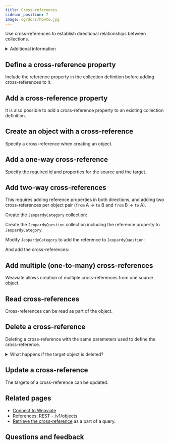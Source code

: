 ```yaml
---
title: Cross-references
sidebar_position: 7
image: og/docs/howto.jpg
---
```



<CrossReferencePerformanceNote />



Use cross-references to establish directional relationships between collections.

<details>
  <summary>
    Additional information
  </summary>

Notes:
- Cross-references does not affect object vectors of the source or the target objects.
- For multi-tenancy collection, you can establish a cross-reference from a multi-tenancy collection object to:
    - A non-multi-tenancy collection object, or
    - A multi-tenancy collection object belonging to the same tenant.

</details>

## Define a cross-reference property

Include the reference property in the collection definition before adding cross-references to it.

<Tabs groupId="languages">
  <TabItem value="py" label="Python">
    <FilteredTextBlock
      text={PyCode}
      startMarker="# START CrossRefDefinition"
      endMarker="# END CrossRefDefinition"
      language="py"
    />
  </TabItem>
  <TabItem value="js" label="JS/TS Client v3">
    <FilteredTextBlock
      text={TSCode}
      startMarker="// START CrossRefDefinition"
      endMarker="// END CrossRefDefinition"
      language="ts"
    />
  </TabItem>
</Tabs>

## Add a cross-reference property

It is also possible to add a cross-reference property to an existing collection definition.

<Tabs groupId="languages">
  <TabItem value="py" label="Python">
    <FilteredTextBlock
      text={PyCode}
      startMarker="# START Collections TwoWay Category2"
      endMarker="# END Collections TwoWay Category2"
      language="python"
    />
  </TabItem>
  <TabItem value="js" label="JS/TS Client v3">
    <FilteredTextBlock
      text={TSCode}
      startMarker="// START Collections TwoWay Category2"
      endMarker="// END Collections TwoWay Category2"
      language="ts"
    />
  </TabItem>

  <TabItem value="js2" label="JS/TS Client v2">
    <FilteredTextBlock
      text={TSCodeLegacy}
      startMarker="// START Collections TwoWay Category2"
      endMarker="// END Collections TwoWay Category2"
      language="tsv2"
    />
  </TabItem>
</Tabs>


## Create an object with a cross-reference

Specify a cross-reference when creating an object.

<Tabs groupId="languages">
  <TabItem value="py" label="Python">
    <FilteredTextBlock
      text={PyCode}
      startMarker="# START ObjectWithCrossRef"
      endMarker="# END ObjectWithCrossRef"
      language="py"
    />
  </TabItem>


  <TabItem value="js" label="JS/TS Client v3">
    <FilteredTextBlock
      text={TSCode}
      startMarker="// START ObjectWithCrossRef"
      endMarker="// END ObjectWithCrossRef"
      language="ts"
    />
  </TabItem>

  <TabItem value="js2" label="JS/TS Client v2">
    <FilteredTextBlock
      text={TSCodeLegacy}
      startMarker="// START ObjectWithCrossRef"
      endMarker="// END ObjectWithCrossRef"
      language="tsv2"
    />
  </TabItem>
</Tabs>


## Add a one-way cross-reference

Specify the required id and properties for the source and the target.

<Tabs groupId="languages">
  <TabItem value="py" label="Python">
    <FilteredTextBlock
      text={PyCode}
      startMarker="# START OneWay"
      endMarker="# END OneWay"
      language="py"
    />
  </TabItem>


  <TabItem value="js" label="JS/TS Client v3">
    <FilteredTextBlock
      text={TSCode}
      startMarker="// START OneWay"
      endMarker="// END OneWay"
      language="ts"
    />
  </TabItem>

  <TabItem value="js2" label="JS/TS Client v2">
    <FilteredTextBlock
      text={TSCodeLegacy}
      startMarker="// START OneWay"
      endMarker="// END OneWay"
      language="tsv2"
    />
  </TabItem>

  <TabItem value="java" label="Java">
    <FilteredTextBlock
      text={JavaCode}
      startMarker="// START OneWay"
      endMarker="// END OneWay"
      language="java"
    />
  </TabItem>

  <TabItem value="go" label="Go">
    <FilteredTextBlock
      text={GoCode}
      startMarker="// START OneWay"
      endMarker="// END OneWay"
      language="go"
    />
  </TabItem>
</Tabs>


## Add two-way cross-references

This requires adding reference properties in both directions, and adding two cross-references per object pair (`from` A -> `to` B and `from` B -> `to` A).

Create the `JeopardyCategory` collection:

<Tabs groupId="languages">
  <TabItem value="py" label="Python">
    <FilteredTextBlock
      text={PyCode}
      startMarker="# START Collections TwoWay Category1"
      endMarker="# END Collections TwoWay Category1"
      language="python"
    />
  </TabItem>
  <TabItem value="js" label="JS/TS Client v3">
    <FilteredTextBlock
      text={TSCode}
      startMarker="// START Collections TwoWay Category1"
      endMarker="// END Collections TwoWay Category1"
      language="ts"
    />
  </TabItem>

  <TabItem value="js2" label="JS/TS Client v2">
    <FilteredTextBlock
      text={TSCodeLegacy}
      startMarker="// START Collections TwoWay Category1"
      endMarker="// END Collections TwoWay Category1"
      language="tsv2"
    />
  </TabItem>
</Tabs>

Create the `JeopardyQuestion` collection including the reference property to `JeopardyCategory`:

<Tabs groupId="languages">
  <TabItem value="py" label="Python">
    <FilteredTextBlock
      text={PyCode}
      startMarker="# START Collections TwoWay Question"
      endMarker="# END Collections TwoWay Question"
      language="python"
    />
  </TabItem>
  <TabItem value="js" label="JS/TS Client v3">
    <FilteredTextBlock
      text={TSCode}
      startMarker="// START Collections TwoWay Question"
      endMarker="// END Collections TwoWay Question"
      language="ts"
    />
  </TabItem>

  <TabItem value="js2" label="JS/TS Client v2">
    <FilteredTextBlock
      text={TSCodeLegacy}
      startMarker="// START Collections TwoWay Question"
      endMarker="// END Collections TwoWay Question"
      language="tsv2"
    />
  </TabItem>
</Tabs>

Modify `JeopardyCategory` to add the reference to `JeopardyQuestion`:

<Tabs groupId="languages">
  <TabItem value="py" label="Python">
    <FilteredTextBlock
      text={PyCode}
      startMarker="# START Collections TwoWay Category2"
      endMarker="# END Collections TwoWay Category2"
      language="python"
    />
  </TabItem>
  <TabItem value="js" label="JS/TS Client v3">
    <FilteredTextBlock
      text={TSCode}
      startMarker="// START Collections TwoWay Category2"
      endMarker="// END Collections TwoWay Category2"
      language="ts"
    />
  </TabItem>

  <TabItem value="js2" label="JS/TS Client v2">
    <FilteredTextBlock
      text={TSCodeLegacy}
      startMarker="// START Collections TwoWay Category2"
      endMarker="// END Collections TwoWay Category2"
      language="tsv2"
    />
  </TabItem>
</Tabs>

And add the cross-references:

<Tabs groupId="languages">
  <TabItem value="py" label="Python">
    <FilteredTextBlock
      text={PyCode}
      startMarker="# TwoWay Python"
      endMarker="# END TwoWay Python"
      language="py"
    />
  </TabItem>


  <TabItem value="js" label="JS/TS Client v3">
    <FilteredTextBlock
      text={TSCode}
      startMarker="// TwoWay TS"
      endMarker="// END TwoWay TS"
      language="ts"
    />
  </TabItem>

  <TabItem value="js2" label="JS/TS Client v2">
    <FilteredTextBlock
      text={TSCodeLegacy}
      startMarker="// TwoWay TS"
      endMarker="// END TwoWay TS"
      language="tsv2"
    />
  </TabItem>

  <TabItem value="java" label="Java">
    <FilteredTextBlock
      text={JavaCode}
      startMarker="// TwoWay Java"
      endMarker="// END TwoWay Java"
      language="java"
    />
  </TabItem>

  <TabItem value="go" label="Go">
    <FilteredTextBlock
      text={GoCode}
      startMarker="// TwoWay Go"
      endMarker="// END TwoWay Go"
      language="go"
    />
  </TabItem>
</Tabs>


## Add multiple (one-to-many) cross-references

Weaviate allows creation of multiple cross-references from one source object.

<Tabs groupId="languages">
  <TabItem value="py" label="Python">
    <FilteredTextBlock
      text={PyCode}
      startMarker="# Multiple Python"
      endMarker="# END Multiple Python"
      language="py"
    />
  </TabItem>


  <TabItem value="js" label="JS/TS Client v3">
    <FilteredTextBlock
      text={TSCode}
      startMarker="// Multiple TS"
      endMarker="// END Multiple TS"
      language="ts"
    />
  </TabItem>

  <TabItem value="js2" label="JS/TS Client v2">
    <FilteredTextBlock
      text={TSCodeLegacy}
      startMarker="// Multiple TS"
      endMarker="// END Multiple TS"
      language="tsv2"
    />
  </TabItem>

  <TabItem value="java" label="Java">
    <FilteredTextBlock
      text={JavaCode}
      startMarker="// Multiple Java"
      endMarker="// END Multiple Java"
      language="java"
    />
  </TabItem>

  <TabItem value="go" label="Go">
    <FilteredTextBlock
      text={GoCode}
      startMarker="// Multiple Go"
      endMarker="// END Multiple Go"
      language="go"
    />
  </TabItem>
</Tabs>

## Read cross-references

Cross-references can be read as part of the object.

<Tabs groupId="languages">
  <TabItem value="py" label="Python">
    <FilteredTextBlock
      text={PyCode}
      startMarker="# ReadCrossRef"
      endMarker="# END ReadCrossRef"
      language="py"
    />
  </TabItem>


  <TabItem value="js" label="JS/TS Client v3">
    <FilteredTextBlock
      text={TSCode}
      startMarker="// ReadCrossRef"
      endMarker="// END ReadCrossRef"
      language="ts"
    />
  </TabItem>
</Tabs>

## Delete a cross-reference

Deleting a cross-reference with the same parameters used to define the cross-reference.

<Tabs groupId="languages">
  <TabItem value="py" label="Python">
    <FilteredTextBlock
      text={PyCode}
      startMarker="# Delete Python"
      endMarker="# END Delete Python"
      language="py"
    />
  </TabItem>


  <TabItem value="js" label="JS/TS Client v3">
    <FilteredTextBlock
      text={TSCode}
      startMarker="// Delete TS"
      endMarker="// END Delete TS"
      language="ts"
    />
  </TabItem>

  <TabItem value="js2" label="JS/TS Client v2">
    <FilteredTextBlock
      text={TSCodeLegacy}
      startMarker="// Delete TS"
      endMarker="// END Delete TS"
      language="tsv2"
    />
  </TabItem>

  <TabItem value="java" label="Java">
    <FilteredTextBlock
      text={JavaCode}
      startMarker="// Delete Java"
      endMarker="// END Delete Java"
      language="java"
    />
  </TabItem>

  <TabItem value="go" label="Go">
    <FilteredTextBlock
      text={GoCode}
      startMarker="// Delete Go"
      endMarker="// END Delete Go"
      language="go"
    />
  </TabItem>
</Tabs>

<details>
  <summary>
    What happens if the target object is deleted?
  </summary>

What happens if the `to` object is deleted?
If an object is deleted, cross-references to it will be left intact. A [Get query using the inline fragment syntax](../search/basics.md#retrieve-cross-referenced-properties) will correctly retrieve only fields in the existing cross-references objects, but [getting the object by ID](../manage-objects/read.mdx#get-an-object-by-id) will show all cross-references, whether the objects they point to exist or not.

</details>


## Update a cross-reference

The targets of a cross-reference can be updated.

<Tabs groupId="languages">
  <TabItem value="py" label="Python">
    <FilteredTextBlock
      text={PyCode}
      startMarker="# Update Python"
      endMarker="# END Update Python"
      language="py"
    />
  </TabItem>


  <TabItem value="js" label="JS/TS Client v3">
    <FilteredTextBlock
      text={TSCode}
      startMarker="// Update TS"
      endMarker="// END Update TS"
      language="ts"
    />
  </TabItem>

  <TabItem value="js2" label="JS/TS Client v2">
    <FilteredTextBlock
      text={TSCodeLegacy}
      startMarker="// Update TS"
      endMarker="// END Update TS"
      language="tsv2"
    />
  </TabItem>

  <TabItem value="java" label="Java">
    <FilteredTextBlock
      text={JavaCode}
      startMarker="// Update Java"
      endMarker="// END Update Java"
      language="java"
    />
  </TabItem>

  <TabItem value="go" label="Go">
    <FilteredTextBlock
      text={GoCode}
      startMarker="// Update Go"
      endMarker="// END Update Go"
      language="go"
    />
  </TabItem>
</Tabs>


## Related pages

- [Connect to Weaviate](/weaviate/connections/index.mdx)
- <SkipLink href="/weaviate/api/rest#tag/objects">References: REST - /v1/objects</SkipLink>
- [Retrieve the cross-reference](../search/basics.md#retrieve-cross-referenced-properties) as a part of a query.

## Questions and feedback


<DocsFeedback/>
